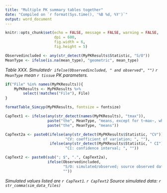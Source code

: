 ```yaml
---
title: "Multiple PK summary tables together"
date: "Compiled on `r format(Sys.time(), '%B %d, %Y')`"
output: word_document
---
```


```r

knitr::opts_chunk$set(echo = FALSE, message = FALSE, warning = FALSE, 
                      dpi = 600, 
                      fig.width = 6, 
                      fig.height = 5)

```

```r

Observedincluded <- any(str_detect(MyPKResults$Statistic, "S/O"))
MeanType <- ifelse(is.na(mean_type), "geometric", mean_type)

```

*Table XXX. Simulated`r ifelse(Observedincluded, " and observed", "")` `r MeanType` mean `r tissue` PK parameters.*

```r

if("File" %in% names(MyPKResults)){
    MyPKResults <- MyPKResults %>% 
        select(!matches("File"), File)
}

formatTable_Simcyp(MyPKResults, fontsize = fontsize)

```

```r

CapText1 <- ifelse(any(str_detect(names(MyPKResults), "tmax")), 
                   paste("the", MeanType, "means, except for t~max~, which is median, minimum, and maximum"),
                   paste("the", MeanType, "means"))

CapText2a <- paste0(ifelse(any(str_detect(MyPKResults$Statistic, "CV")),
                           "CV: coefficient of variation; ", ""), 
                    ifelse(any(str_detect(MyPKResults$Statistic, " CI")),
                           "CI: confidence interval; ", ""))

CapText2 <- paste0(sub("; $", ".", CapText2a), 
                   ifelse(Observedincluded, 
                          "S/O: simulated/observed; source observed data: Clinical Study XXX; ",
                          ""))

```

*Simulated values listed are `r CapText1`. `r CapText2` Source simulated data: `r str_comma(sim_data_files)`* 




